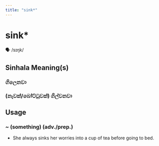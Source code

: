 ```yaml
---
title: "sink*"
---
```


# sink*

🗣️ /sɪŋk/

## Sinhala Meaning(s)

### ගිලෙනවා
### (නැවක්/බෝට්ටුවක්) ගිල්වනවා

## Usage

### ~ (something) (adv./prep.)

- She always sinks her worries into a cup of tea before going to bed.

